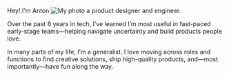 Hey! I'm Anton ![My photo](/me.jpeg) a product designer and engineer.

Over the past 8 years in tech, I’ve learned I’m most useful in fast-paced early-stage teams—helping navigate uncertainty and build products people love.

In many parts of my life, I’m a generalist. I love moving across roles and functions to find creative solutions, ship high-quality products, and—most importantly—have fun along the way.
